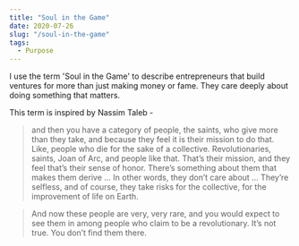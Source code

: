 ```yaml
---
title: "Soul in the Game"
date: 2020-07-26
slug: "/soul-in-the-game"
tags:
  - Purpose
---
```


I use the term 'Soul in the Game' to describe entrepreneurs that build ventures for more than just making money or fame. They care deeply about doing something that matters.

This term is inspired by Nassim Taleb -

> and then you have a category of people, the saints, who give more than they take, and because they feel it is their mission to do that. Like, people who die for the sake of a collective. Revolutionaries, saints, Joan of Arc, and people like that. That’s their mission, and they feel that’s their sense of honor. There’s something about them that makes them derive … In other words, they don’t care about … They’re selfless, and of course, they take risks for the collective, for the improvement of life on Earth.

> And now these people are very, very rare, and you would expect to see them in among people who claim to be a revolutionary. It’s not true. You don’t find them there.
